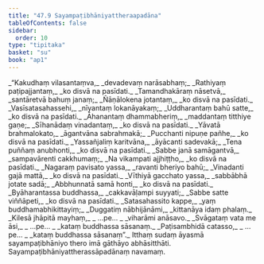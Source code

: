 ```yaml
---
title: "47.9 Sayampaṭibhāniyattheraapadāna"
tableOfContents: false
sidebar:
  order: 10
type: "tipitaka"
basket: "su"
book: "ap1"
---
```



<DynamicBreadcrumb />

<Division number="45" book="ap1">

<Paragraph number="6030" type="verses" book="ap1">
_“Kakudhaṃ vilasantaṃva,_  
_devadevaṃ narāsabhaṃ;_  
_Rathiyaṃ paṭipajjantaṃ,_  
_ko disvā na pasīdati._  

</Paragraph>

</Division>
<Division number="46" book="ap1">

<Paragraph number="6031" type="verses" book="ap1">
_Tamandhakāraṃ nāsetvā,_  
_santāretvā bahuṃ janaṃ;_  
_Ñāṇālokena jotantaṃ,_  
_ko disvā na pasīdati._  

</Paragraph>

</Division>
<Division number="47" book="ap1">

<Paragraph number="6032" type="verses" book="ap1">
_Vasīsatasahassehi,_  
_nīyantaṃ lokanāyakaṃ;_  
_Uddharantaṃ bahū satte,_  
_ko disvā na pasīdati._  

</Paragraph>

</Division>
<Division number="48" book="ap1">

<Paragraph number="6033" type="verses" book="ap1">
_Āhanantaṃ dhammabheriṃ,_  
_maddantaṃ titthiye gaṇe;_  
_Sīhanādaṃ vinadantaṃ,_  
_ko disvā na pasīdati._  

</Paragraph>

</Division>
<Division number="49" book="ap1">

<Paragraph number="6034" type="verses" book="ap1">
_Yāvatā brahmalokato,_  
_āgantvāna sabrahmakā;_  
_Pucchanti nipuṇe pañhe,_  
_ko disvā na pasīdati._  

</Paragraph>

</Division>
<Division number="50" book="ap1">

<Paragraph number="6035" type="verses" book="ap1">
_Yassañjaliṃ karitvāna,_  
_āyācanti sadevakā;_  
_Tena puññaṃ anubhonti,_  
_ko disvā na pasīdati._  

</Paragraph>

</Division>
<Division number="51" book="ap1">

<Paragraph number="6036" type="verses" book="ap1">
_Sabbe janā samāgantvā,_  
_sampavārenti cakkhumaṃ;_  
_Na vikampati ajjhiṭṭho,_  
_ko disvā na pasīdati._  

</Paragraph>

</Division>
<Division number="52" book="ap1">

<Paragraph number="6037" type="verses" book="ap1">
_Nagaraṃ pavisato yassa,_  
_ravanti bheriyo bahū;_  
_Vinadanti gajā mattā,_  
_ko disvā na pasīdati._  

</Paragraph>

</Division>
<Division number="53" book="ap1">

<Paragraph number="6038" type="verses" book="ap1">
_Vīthiyā gacchato yassa,_  
_sabbābhā jotate sadā;_  
_Abbhunnatā samā honti,_  
_ko disvā na pasīdati._  

</Paragraph>

</Division>
<Division number="54" book="ap1">

<Paragraph number="6039" type="verses" book="ap1">
_Byāharantassa buddhassa,_  
_cakkavāḷampi suyyati;_  
_Sabbe satte viññāpeti,_  
_ko disvā na pasīdati._  

</Paragraph>

</Division>
<Division number="55" book="ap1">

<Paragraph number="6040" type="verses" book="ap1">
_Satasahassito kappe,_  
_yaṃ buddhamabhikittayiṃ;_  
_Duggatiṃ nābhijānāmi,_  
_kittanāya idaṃ phalaṃ._  

</Paragraph>

</Division>
<Division number="56" book="ap1">

<Paragraph number="6041" type="verses" book="ap1">
_Kilesā jhāpitā mayhaṃ,_  
_ …pe… _  
_viharāmi anāsavo._  

</Paragraph>

</Division>
<Division number="57" book="ap1">

<Paragraph number="6042" type="verses" book="ap1">
_Svāgataṃ vata me āsi,_  
_ …pe… _  
_kataṃ buddhassa sāsanaṃ._  

</Paragraph>

</Division>
<Division number="58" book="ap1">

<Paragraph number="6043" type="verses" book="ap1">
_Paṭisambhidā catasso,_  
_ …pe… _  
_kataṃ buddhassa sāsanaṃ”._  

</Paragraph>

<Paragraph number="6044" book="ap1">
Itthaṃ sudaṃ āyasmā sayampaṭibhāniyo thero imā gāthāyo abhāsitthāti.

</Paragraph>
</Division>

<Paragraph number="6045" type="center" book="ap1">
Sayampaṭibhāniyattherassāpadānaṃ navamaṃ.
</Paragraph>